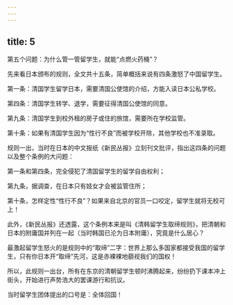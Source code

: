 ```yaml
---
---
---
```

title: 5
---



第五个问题：为什么管一管留学生，就能“点燃火药桶”？

先来看日本颁布的规则，全文共十五条，简单概括来说有四条激怒了中国留学生。

第一条：清国学生留学日本，需要清国公使馆的介绍，方能入读日本公私学校。

第四条：清国学生转学、退学，需要征得清国公使馆的同意。

第九条：清国学生到校外租的房子或住的旅馆，需要所在学校监管。

第十条：如果有清国学生因为“性行不良”而被学校开除，其他学校也不准录取。

规则一出，当时在日本的中文报纸《新民丛报》立刻刊文批评，指出这四条的问题以及整个条例的大问题：

第一条和第四条，完全侵犯了清国留学生的留学自由权利；

第九条，据调查，在日本只有妓女才会被监管住所；

第十条，怎样定性“性行不良”？如果来自北京的官员一口咬定，留学生就将无校可上！

此外，《新民丛报》还透露，这个条例本来是叫《清韩留学生取缔规则》，把清朝和日本的附庸国并列在一起（当时韩国已沦为日本附庸），究竟是什么居心？

最激起留学生怒火的是规则中的“取缔”二字：世界上那么多国家都接受我国的留学生，只有你日本开“取缔”先河，这是赤裸裸地藐视我们的国权！

所以，此规则一出台，所有在东京的清朝留学生顿时沸腾起来，纷纷扔下课本冲上街头，开始进行声势浩大的罢课游行和抗议。

当时留学生团体提出的口号是：全体回国！